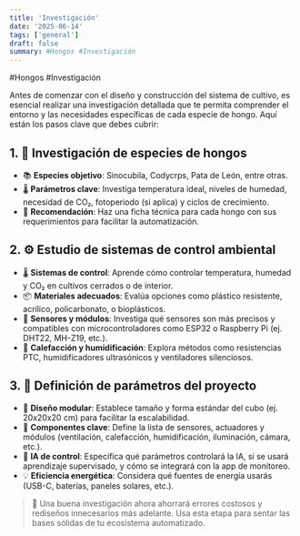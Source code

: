 ```yaml
---
title: 'Investigación'
date: '2025-06-14'
tags: ['general']
draft: false
summary: #Hongos #Investigación
---
```


#Hongos #Investigación

Antes de comenzar con el diseño y construcción del sistema de cultivo, es esencial realizar una investigación detallada que te permita comprender el entorno y las necesidades específicas de cada especie de hongo. Aquí están los pasos clave que debes cubrir:

## 1. 🧬 Investigación de especies de hongos  
- 📚 **Especies objetivo**: Sinocubila, Codycrps, Pata de León, entre otras.  
- 🌡️ **Parámetros clave**: Investiga temperatura ideal, niveles de humedad, necesidad de CO₂, fotoperiodo (si aplica) y ciclos de crecimiento.  
- 🧠 **Recomendación**: Haz una ficha técnica para cada hongo con sus requerimientos para facilitar la automatización.


## 2. ⚙️ Estudio de sistemas de control ambiental  
- 🌡️ **Sistemas de control**: Aprende cómo controlar temperatura, humedad y CO₂ en cultivos cerrados o de interior.  
- 📦 **Materiales adecuados**: Evalúa opciones como plástico resistente, acrílico, policarbonato, o bioplásticos.  
- 📡 **Sensores y módulos**: Investiga qué sensores son más precisos y compatibles con microcontroladores como ESP32 o Raspberry Pi (ej. DHT22, MH-Z19, etc.).  
- 🧪 **Calefacción y humidificación**: Explora métodos como resistencias PTC, humidificadores ultrasónicos y ventiladores silenciosos.


## 3. 📐 Definición de parámetros del proyecto  
- 📏 **Diseño modular**: Establece tamaño y forma estándar del cubo (ej. 20x20x20 cm) para facilitar la escalabilidad.  
- 🔩 **Componentes clave**: Define la lista de sensores, actuadores y módulos (ventilación, calefacción, humidificación, iluminación, cámara, etc.).  
- 🧠 **IA de control**: Especifica qué parámetros controlará la IA, si se usará aprendizaje supervisado, y cómo se integrará con la app de monitoreo.  
- 💡 **Eficiencia energética**: Considera qué fuentes de energía usarás (USB-C, baterías, paneles solares, etc.).


> 🧭 Una buena investigación ahora ahorrará errores costosos y rediseños innecesarios más adelante. Usa esta etapa para sentar las bases sólidas de tu ecosistema automatizado.


